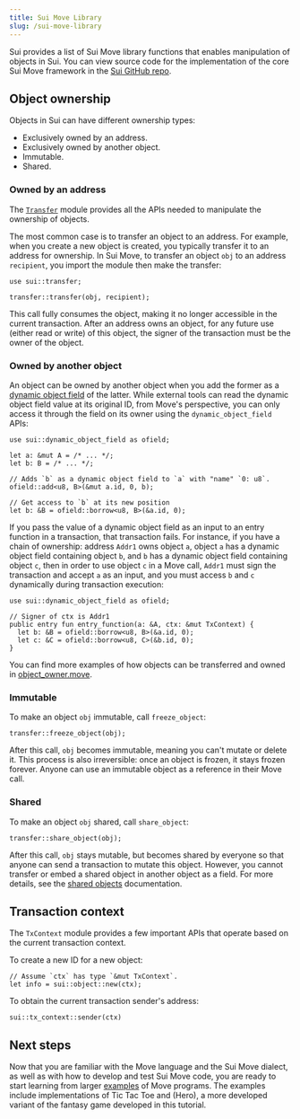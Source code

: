 ```yaml
---
title: Sui Move Library
slug: /sui-move-library
---
```


Sui provides a list of Sui Move library functions that enables manipulation of objects in Sui. You can view source code for the implementation of the core Sui Move framework in the [Sui GitHub repo](https://github.com/MystenLabs/sui/tree/main/crates/sui-framework/).

## Object ownership

Objects in Sui can have different ownership types:

- Exclusively owned by an address.
- Exclusively owned by another object.
- Immutable.
- Shared.

### Owned by an address

The [`Transfer`](https://github.com/MystenLabs/sui/tree/main/crates/sui-framework/packages/sui-framework/sources/transfer.move) module provides all the APIs needed to manipulate the ownership of objects.

The most common case is to transfer an object to an address. For example, when you create a new object is created, you typically transfer it to an address for ownership. In Sui Move, to transfer an object `obj` to an address `recipient`, you import the module then make the transfer:

```sui-move
use sui::transfer;

transfer::transfer(obj, recipient);
```

This call fully consumes the object, making it no longer accessible in the current transaction. After an address owns an object, for any future use (either read or write) of this object, the signer of the transaction must be the owner of the object.

### Owned by another object

An object can be owned by another object when you add the former as a [dynamic object field](../program-with-objects/dynamic-fields.mdx) of the latter. While external tools can read the dynamic object field value at its original ID, from Move's perspective, you can only access it through the field on its owner using the `dynamic_object_field` APIs:

```sui-move
use sui::dynamic_object_field as ofield;

let a: &mut A = /* ... */;
let b: B = /* ... */;

// Adds `b` as a dynamic object field to `a` with "name" `0: u8`.
ofield::add<u8, B>(&mut a.id, 0, b);

// Get access to `b` at its new position
let b: &B = ofield::borrow<u8, B>(&a.id, 0);
```

If you pass the value of a dynamic object field as an input to an entry function in a transaction, that transaction fails. For instance, if you have a chain of ownership: address `Addr1` owns object `a`, object `a` has a dynamic object field containing object `b`, and `b` has a dynamic object field containing object `c`, then in order to use object `c` in a Move call, `Addr1` must sign the transaction and accept `a` as an input, and you must access `b` and `c` dynamically during transaction execution:

```sui-move
use sui::dynamic_object_field as ofield;

// Signer of ctx is Addr1
public entry fun entry_function(a: &A, ctx: &mut TxContext) {
  let b: &B = ofield::borrow<u8, B>(&a.id, 0);
  let c: &C = ofield::borrow<u8, C>(&b.id, 0);
}
```

You can find more examples of how objects can be transferred and owned in
[object_owner.move](https://github.com/MystenLabs/sui/blob/main/crates/sui-core/src/unit_tests/data/object_owner/sources/object_owner.move).

### Immutable

To make an object `obj` immutable, call `freeze_object`:

```sui-move
transfer::freeze_object(obj);
```

After this call, `obj` becomes immutable, meaning you can't mutate or delete it. This process is also irreversible: once an object is frozen, it stays frozen forever. Anyone can use an immutable object as a reference in their Move call.

### Shared

To make an object `obj` shared, call `share_object`:

```sui-move
transfer::share_object(obj);
```

After this call, `obj` stays mutable, but becomes shared by everyone so that anyone can send a transaction to mutate this object. However, you cannot transfer or embed a shared object in another object as a field. For more details, see the [shared objects](../../learn/core-concepts/objects.mdx#shared) documentation.

## Transaction context

The `TxContext` module provides a few important APIs that operate based on the current transaction context.

To create a new ID for a new object:

```sui-move
// Assume `ctx` has type `&mut TxContext`.
let info = sui::object::new(ctx);
```

To obtain the current transaction sender's address:

```sui-move
sui::tx_context::sender(ctx)
```

## Next steps

Now that you are familiar with the Move language and the Sui Move dialect, as well as with how to develop and test Sui Move code, you are ready to start learning from larger
[examples](../../build/quickstart/examples.mdx) of Move programs. The examples include implementations of Tic Tac Toe and (Hero), a more
developed variant of the fantasy game developed in this tutorial.
